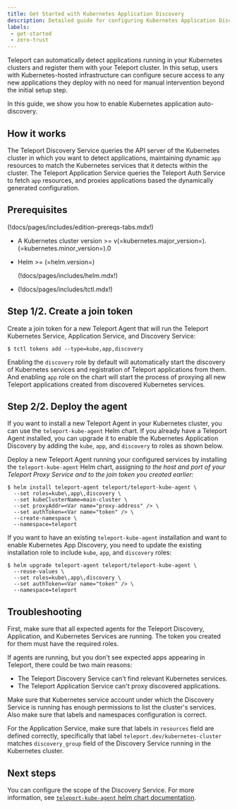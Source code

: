 ```yaml
---
title: Get Started with Kubernetes Application Discovery
description: Detailed guide for configuring Kubernetes Application Discovery.
labels:
 - get-started
 - zero-trust
---
```


Teleport can automatically detect applications running in your Kubernetes
clusters and register them with your Teleport cluster. In this setup, users with
Kubernetes-hosted infrastructure can configure secure access to any new
applications they deploy with no need for manual intervention beyond the initial
setup step.

In this guide, we show you how to enable Kubernetes application auto-discovery.

## How it works

The Teleport Discovery Service queries the API server of the Kubernetes cluster
in which you want to detect applications, maintaining dynamic `app` resources to
match the Kubernetes services that it detects within the cluster. The Teleport
Application Service queries the Teleport Auth Service to fetch `app` resources,
and proxies applications based the dynamically generated configuration.

## Prerequisites

(!docs/pages/includes/edition-prereqs-tabs.mdx!)

- A Kubernetes cluster version >=
  v(=kubernetes.major_version=).(=kubernetes.minor_version=).0

- Helm >= (=helm.version=)

  (!docs/pages/includes/helm.mdx!)

- (!docs/pages/includes/tctl.mdx!)

## Step 1/2. Create a join token

Create a join token for a new Teleport Agent that will run the Teleport
Kubernetes Service, Application Service, and Discovery Service:

```code
$ tctl tokens add --type=kube,app,discovery
```

Enabling the `discovery` role by default will automatically start the discovery
of Kubernetes services and registration of Teleport applications from them. And
enabling `app` role on the chart will start the process of proxying all new
Teleport applications created from discovered Kubernetes services.

## Step 2/2. Deploy the agent

If you want to install a new Teleport Agent in your Kubernetes cluster, you can
use the `teleport-kube-agent` Helm chart. If you already have a Teleport Agent
installed, you can upgrade it to enable the Kubernetes Application Discovery
by adding the `kube`, `app`, and `discovery` to roles as shown below.

<Tabs>
<TabItem label="Install a new agent">

Deploy a new Teleport Agent running your configured services by installing the
`teleport-kube-agent` Helm chart, assigning <Var name="proxy-address" /> to the
host and port of your Teleport Proxy Service and <Var name="token" /> to the
join token you created earlier:

```code
$ helm install teleport-agent teleport/teleport-kube-agent \
  --set roles=kube\,app\,discovery \
  --set kubeClusterName=main-cluster \
  --set proxyAddr=<Var name="proxy-address" /> \
  --set authToken=<Var name="token" /> \
  --create-namespace \
  --namespace=teleport
```

</TabItem>

<TabItem label="Upgrade an existing agent">

If you want to have an existing `teleport-kube-agent` installation and want to enable
Kubernetes App Discovery, you need to update the existing installation role to
include `kube`, `app`, and `discovery` roles:

```code
$ helm upgrade teleport-agent teleport/teleport-kube-agent \
  --reuse-values \
  --set roles=kube\,app\,discovery \
  --set authToken=<Var name="token" /> \
  --namespace=teleport
```
</TabItem>

</Tabs>

## Troubleshooting

First, make sure that all expected agents for the Teleport Discovery,
Application, and Kubernetes Services are running. The token you created for them
must have the required roles.

If agents are running, but you don't see expected apps appearing in Teleport,
there could be two main reasons:
- The Teleport Discovery Service can't find relevant Kubernetes services.
- The Teleport Application Service can't proxy discovered applications.

Make sure that Kubernetes service account under which the Discovery Service is
running has enough permissions to list the cluster's services. Also make sure
that labels and namespaces configuration is correct.

For the Application Service, make sure that labels in `resources` field are defined correctly, specifically that label
`teleport.dev/kubernetes-cluster` matches `discovery_group` field of the Discovery Service running in the Kubernetes cluster.

## Next steps

You can configure the scope of the Discovery Service. For more information, see
[`teleport-kube-agent` helm chart
documentation](../../../reference/helm-reference/teleport-kube-agent.mdx).


